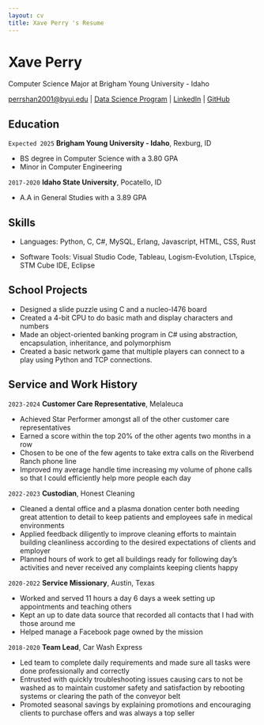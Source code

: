 ```yaml
---
layout: cv
title: Xave Perry 's Resume
---
```


# Xave Perry

Computer Science Major at Brigham Young University - Idaho

<div id="webaddress">
<a href="perrshan2001@byui.edu">perrshan2001@byui.edu</a>
| <a href="https://github.com/Perrshan/DS250">Data Science Program</a>
| <a href="https://www.linkedin.com/in/xave-perry/">LinkedIn</a>
| <a href="https://github.com/Perrshan/DS250">GitHub</a>
</div>

<!-- https://www.monique.tech/the-art-of-markdown -->

## Education

`Expected 2025`
__Brigham Young University - Idaho__, Rexburg, ID

- BS degree in Computer Science with a 3.80 GPA
- Minor in Computer Engineering

`2017-2020`
__Idaho State University__, Pocatello, ID

- A.A in General Studies with a 3.89 GPA

## Skills

- Languages: Python, C, C#, MySQL, Erlang, Javascript, HTML, CSS, Rust

- Software Tools: Visual Studio Code, Tableau, Logism-Evolution, LTspice, STM Cube IDE, Eclipse

## School Projects

- Designed a slide puzzle using C and a nucleo-I476 board
- Created a 4-bit CPU to do basic math and display characters and numbers
- Made an object-oriented banking program in C# using abstraction, encapsulation, inheritance, and polymorphism
- Created a basic network game that multiple players can connect to a play using Python and TCP connections.

## Service and Work History

`2023-2024`
__Customer Care Representative__, Melaleuca

- Achieved Star Performer amongst all of the other customer care representatives
- Earned a score within the top 20% of the other agents two months in a row
- Chosen to be one of the few agents to take extra calls on the Riverbend Ranch phone
line
- Improved my average handle time increasing my volume of phone calls so that I
could efficiently help more people each day

`2022-2023`
__Custodian__, Honest Cleaning

- Cleaned a dental office and a plasma donation center both needing great attention to
detail to keep patients and employees safe in medical environments
- Applied feedback diligently to improve cleaning efforts to maintain building
cleanliness according to the desired expectations of clients and employer
- Planned hours of work to get all buildings ready for following day's activities and
never received any complaints keeping clients happy

`2020-2022`
__Service Missionary__, Austin, Texas

- Worked and served 11 hours a day 6 days a week setting up appointments and teaching others
- Kept an up to date data source that recorded all contacts that I had with those around me
- Helped manage a Facebook page owned by the mission

`2018-2020`
__Team Lead__, Car Wash Express

- Led team to complete daily requirements and made sure all tasks were done
professionally and correctly
- Entrusted with quickly troubleshooting issues causing cars to not be washed as to
maintain customer safety and satisfaction by rebooting systems or clearing the path
of the conveyor belt
- Promoted seasonal savings by explaining promotions and encouraging clients to
purchase offers and was always a top seller

<!-- ### Footer

Last updated: May 2013 -->

